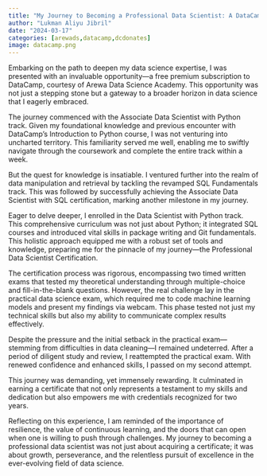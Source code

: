 ```yaml
---
title: "My Journey to Becoming a Professional Data Scientist: A DataCamp Certification Odyssey"
author: "Lukman Aliyu Jibril"
date: "2024-03-17"
categories: [arewads,datacamp,dcdonates]
image: datacamp.png
---
```



Embarking on the path to deepen my data science expertise, I was presented with an invaluable opportunity—a free premium subscription to DataCamp, courtesy of Arewa Data Science Academy. This opportunity was not just a stepping stone but a gateway to a broader horizon in data science that I eagerly embraced.

The journey commenced with the Associate Data Scientist with Python track. Given my foundational knowledge and previous encounter with DataCamp’s Introduction to Python course, I was not venturing into uncharted territory. This familiarity served me well, enabling me to swiftly navigate through the coursework and complete the entire track within a week.

But the quest for knowledge is insatiable. I ventured further into the realm of data manipulation and retrieval by tackling the revamped SQL Fundamentals track. This was followed by successfully achieving the Associate Data Scientist with SQL certification, marking another milestone in my journey.

Eager to delve deeper, I enrolled in the Data Scientist with Python track. This comprehensive curriculum was not just about Python; it integrated SQL courses and introduced vital skills in package writing and Git fundamentals. This holistic approach equipped me with a robust set of tools and knowledge, preparing me for the pinnacle of my journey—the Professional Data Scientist Certification.

The certification process was rigorous, encompassing two timed written exams that tested my theoretical understanding through multiple-choice and fill-in-the-blank questions. However, the real challenge lay in the practical data science exam, which required me to code machine learning models and present my findings via webcam. This phase tested not just my technical skills but also my ability to communicate complex results effectively.

Despite the pressure and the initial setback in the practical exam—stemming from difficulties in data cleaning—I remained undeterred. After a period of diligent study and review, I reattempted the practical exam. With renewed confidence and enhanced skills, I passed on my second attempt.

This journey was demanding, yet immensely rewarding. It culminated in earning a certificate that not only represents a testament to my skills and dedication but also empowers me with credentials recognized for two years.

Reflecting on this experience, I am reminded of the importance of resilience, the value of continuous learning, and the doors that can open when one is willing to push through challenges. My journey to becoming a professional data scientist was not just about acquiring a certificate; it was about growth, perseverance, and the relentless pursuit of excellence in the ever-evolving field of data science.